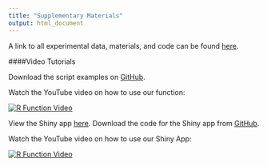 ```yaml
---
title: "Supplementary Materials"
output: html_document
---
```


A link to all experimental data, materials, and code can be found [here](https://osf.io/x6t8a/).

####Video Tutorials

Download the script examples on [GitHub](https://github.com/doomlab/botbotbot/tree/master/example).

Watch the YouTube video on how to use our function:

[![R Function Video](https://img.youtube.com/vi/QE5_qktry5I/0.jpg)](https://www.youtube.com/watch?v=QE5_qktry5I)

View the Shiny app [here](http://aggieerin.com/shiny/lq-screen/). Download the code for the Shiny app from [GitHub](https://github.com/doomlab/shiny-server/tree/master/lq-screen).

Watch the YouTube video on how to use our Shiny App:

[![R Function Video](https://img.youtube.com/vi/UmsuNw_fcIk/0.jpg)](https://www.youtube.com/watch?v=UmsuNw_fcIk)

